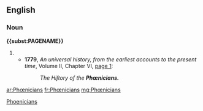 ==English==

===Noun===
'''{{<includeonly>subst:</includeonly>PAGENAME}}'''

# {{plural of|[[Phœnician#Noun|Phœnician]]}}
#* '''1779''', ''An universal history, from the earliest accounts to the present time'', Volume II, Chapter VI, [http://books.google.com/books?id=0ScIAAAAQAAJ&hl=en&pg=PA1#v=onepage&q&f=false page 1]:
#*: ''The Hiſtory of the '''Phœnicians.'''''

[[ar:Phœnicians]]
[[fr:Phœnicians]]
[[mg:Phœnicians]]

[[Category:English terms spelled with Œ|Phoenicians]]